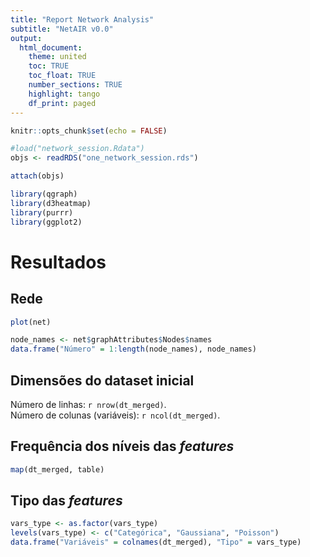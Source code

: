 ```yaml
---
title: "Report Network Analysis"
subtitle: "NetAIR v0.0"
output:
  html_document:
    theme: united
    toc: TRUE
    toc_float: TRUE
    number_sections: TRUE
    highlight: tango
    df_print: paged
---
```


```r
knitr::opts_chunk$set(echo = FALSE)
```
```r
#load("network_session.Rdata")
objs <- readRDS("one_network_session.rds")

attach(objs)
```

```r
library(qgraph)
library(d3heatmap)
library(purrr)
library(ggplot2)
```

# Resultados

## Rede
```r
plot(net)
```

```r
node_names <- net$graphAttributes$Nodes$names
data.frame("Número" = 1:length(node_names), node_names)
```

## Dimensões do dataset inicial
Número de linhas: `r nrow(dt_merged)`.  
Número de colunas (variáveis): `r ncol(dt_merged)`.  

## Frequência dos níveis das _features_
```r
map(dt_merged, table)
```

## Tipo das _features_
```r
vars_type <- as.factor(vars_type)
levels(vars_type) <- c("Categórica", "Gaussiana", "Poisson")
data.frame("Variáveis" = colnames(dt_merged), "Tipo" = vars_type)
```
